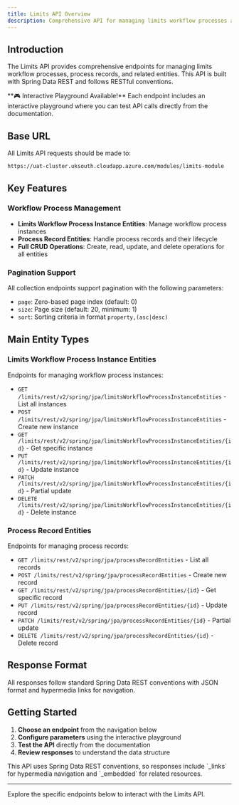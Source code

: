 ```yaml
---
title: Limits API Overview
description: Comprehensive API for managing limits workflow processes and entities
---
```


## Introduction

The Limits API provides comprehensive endpoints for managing limits workflow processes, process records, and related entities. This API is built with Spring Data REST and follows RESTful conventions.

<Info>
**🎮 Interactive Playground Available!** 
Each endpoint includes an interactive playground where you can test API calls directly from the documentation.
</Info>

## Base URL

All Limits API requests should be made to:

```
https://uat-cluster.uksouth.cloudapp.azure.com/modules/limits-module
```

## Key Features

### Workflow Process Management
- **Limits Workflow Process Instance Entities**: Manage workflow process instances
- **Process Record Entities**: Handle process records and their lifecycle
- **Full CRUD Operations**: Create, read, update, and delete operations for all entities

### Pagination Support
All collection endpoints support pagination with the following parameters:
- `page`: Zero-based page index (default: 0)
- `size`: Page size (default: 20, minimum: 1)
- `sort`: Sorting criteria in format `property,(asc|desc)`

## Main Entity Types

### Limits Workflow Process Instance Entities
Endpoints for managing workflow process instances:
- `GET /limits/rest/v2/spring/jpa/limitsWorkflowProcessInstanceEntities` - List all instances
- `POST /limits/rest/v2/spring/jpa/limitsWorkflowProcessInstanceEntities` - Create new instance
- `GET /limits/rest/v2/spring/jpa/limitsWorkflowProcessInstanceEntities/{id}` - Get specific instance
- `PUT /limits/rest/v2/spring/jpa/limitsWorkflowProcessInstanceEntities/{id}` - Update instance
- `PATCH /limits/rest/v2/spring/jpa/limitsWorkflowProcessInstanceEntities/{id}` - Partial update
- `DELETE /limits/rest/v2/spring/jpa/limitsWorkflowProcessInstanceEntities/{id}` - Delete instance

### Process Record Entities
Endpoints for managing process records:
- `GET /limits/rest/v2/spring/jpa/processRecordEntities` - List all records
- `POST /limits/rest/v2/spring/jpa/processRecordEntities` - Create new record
- `GET /limits/rest/v2/spring/jpa/processRecordEntities/{id}` - Get specific record
- `PUT /limits/rest/v2/spring/jpa/processRecordEntities/{id}` - Update record
- `PATCH /limits/rest/v2/spring/jpa/processRecordEntities/{id}` - Partial update
- `DELETE /limits/rest/v2/spring/jpa/processRecordEntities/{id}` - Delete record

## Response Format

All responses follow standard Spring Data REST conventions with JSON format and hypermedia links for navigation.

## Getting Started

1. **Choose an endpoint** from the navigation below
2. **Configure parameters** using the interactive playground
3. **Test the API** directly from the documentation
4. **Review responses** to understand the data structure

<Note>
This API uses Spring Data REST conventions, so responses include `_links` for hypermedia navigation and `_embedded` for related resources.
</Note>

---

Explore the specific endpoints below to interact with the Limits API.
